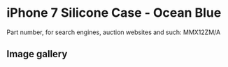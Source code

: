 # iPhone 7 Silicone Case - Ocean Blue

Part number, for search engines, auction websites and such: MMX12ZM/A

## Image gallery

<div style={{ width: "768px" }}>
  <GalleryComponent
    images={[
      {
        original: "/everysource/MMX12",
        thumbnail: "/everypreview/MMX12",
      },
      {
        original: "/everysource/MMX12_AV1_GOLD",
        thumbnail: "/everypreview/MMX12_AV1_GOLD",
      },
      {
        original: "/everysource/MMX12_AV1_JET_BLACK",
        thumbnail: "/everypreview/MMX12_AV1_JET_BLACK",
      },
      {
        original: "/everysource/MMX12_AV1_RED",
        thumbnail: "/everypreview/MMX12_AV1_RED",
      },
      {
        original: "/everysource/MMX12_AV1_SILVER",
        thumbnail: "/everypreview/MMX12_AV1_SILVER",
      },
      {
        original: "/everysource/MMX12_AV2",
        thumbnail: "/everypreview/MMX12_AV2",
      }
    ]}
  />
</div>